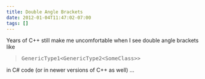 ```yaml
---
title: Double Angle Brackets
date: 2012-01-04T11:47:02-07:00
tags: []
---
```

Years of C++ still make me uncomfortable when I see double angle brackets like

> <pre>GenericType1&lt;GenericType2&lt;SomeClass&gt;&gt;</pre>

in C# code (or in newer versions of C++ as well) &#8230;
